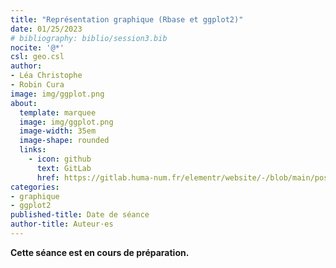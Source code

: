 ```yaml
---
title: "Représentation graphique (Rbase et ggplot2)"
date: 01/25/2023
# bibliography: biblio/session3.bib
nocite: '@*'
csl: geo.csl
author: 
- Léa Christophe
- Robin Cura
image: img/ggplot.png
about:
  template: marquee
  image: img/ggplot.png
  image-width: 35em
  image-shape: rounded
  links:
    - icon: github
      text: GitLab
      href: https://gitlab.huma-num.fr/elementr/website/-/blob/main/posts/seance4_ggplot.qmd
categories: 
- graphique
- ggplot2
published-title: Date de séance
author-title: Auteur·es
---
```


**Cette séance est en cours de préparation.**
